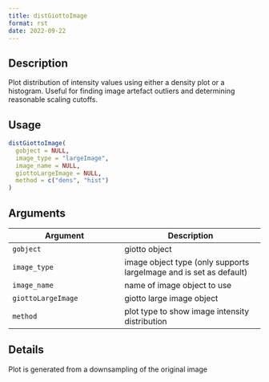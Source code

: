 ```yaml
--- 
title: distGiottoImage 
format: rst 
date: 2022-09-22 
--- 
```


## Description

Plot distribution of intensity values using either a density plot
 or a histogram. Useful for finding image artefact outliers and determining
 reasonable scaling cutoffs.


## Usage

```r
distGiottoImage(
  gobject = NULL,
  image_type = "largeImage",
  image_name = NULL,
  giottoLargeImage = NULL,
  method = c("dens", "hist")
)
```


## Arguments

Argument      |Description
------------- |----------------
`gobject`     |     giotto object
`image_type`     |     image object type (only supports largeImage and is set as default)
`image_name`     |     name of image object to use
`giottoLargeImage`     |     giotto large image object
`method`     |     plot type to show image intensity distribution


## Details

Plot is generated from a downsampling of the original image



